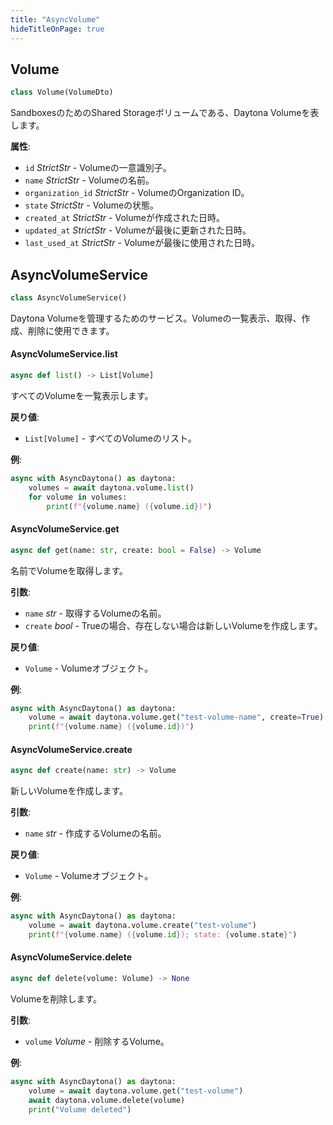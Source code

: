 ```yaml
---
title: "AsyncVolume"
hideTitleOnPage: true
---
```


## Volume

```python
class Volume(VolumeDto)
```

SandboxesのためのShared Storageボリュームである、Daytona Volumeを表します。

**属性**:

- `id` _StrictStr_ - Volumeの一意識別子。
- `name` _StrictStr_ - Volumeの名前。
- `organization_id` _StrictStr_ - VolumeのOrganization ID。
- `state` _StrictStr_ - Volumeの状態。
- `created_at` _StrictStr_ - Volumeが作成された日時。
- `updated_at` _StrictStr_ - Volumeが最後に更新された日時。
- `last_used_at` _StrictStr_ - Volumeが最後に使用された日時。


## AsyncVolumeService

```python
class AsyncVolumeService()
```

Daytona Volumeを管理するためのサービス。Volumeの一覧表示、取得、作成、削除に使用できます。

#### AsyncVolumeService.list

```python
async def list() -> List[Volume]
```

すべてのVolumeを一覧表示します。

**戻り値**:

- `List[Volume]` - すべてのVolumeのリスト。
  

**例**:

```python
async with AsyncDaytona() as daytona:
    volumes = await daytona.volume.list()
    for volume in volumes:
        print(f"{volume.name} ({volume.id})")
```

#### AsyncVolumeService.get

```python
async def get(name: str, create: bool = False) -> Volume
```

名前でVolumeを取得します。

**引数**:

- `name` _str_ - 取得するVolumeの名前。
- `create` _bool_ - Trueの場合、存在しない場合は新しいVolumeを作成します。
  

**戻り値**:

- `Volume` - Volumeオブジェクト。
  

**例**:

```python
async with AsyncDaytona() as daytona:
    volume = await daytona.volume.get("test-volume-name", create=True)
    print(f"{volume.name} ({volume.id})")
```

#### AsyncVolumeService.create

```python
async def create(name: str) -> Volume
```

新しいVolumeを作成します。

**引数**:

- `name` _str_ - 作成するVolumeの名前。
  

**戻り値**:

- `Volume` - Volumeオブジェクト。
  

**例**:

```python
async with AsyncDaytona() as daytona:
    volume = await daytona.volume.create("test-volume")
    print(f"{volume.name} ({volume.id}); state: {volume.state}")
```

#### AsyncVolumeService.delete

```python
async def delete(volume: Volume) -> None
```

Volumeを削除します。

**引数**:

- `volume` _Volume_ - 削除するVolume。
  

**例**:

```python
async with AsyncDaytona() as daytona:
    volume = await daytona.volume.get("test-volume")
    await daytona.volume.delete(volume)
    print("Volume deleted")
```

